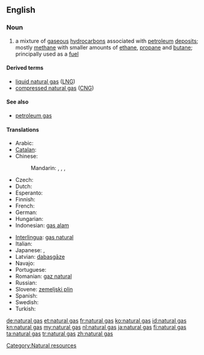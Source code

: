 ==English==
{{wikipedia}}

===Noun===
{{en-noun|sg=[[natural]] [[gas]]|pl=natural gases|-}}

# a mixture of [[gaseous]] [[hydrocarbon]]s associated with [[petroleum]] [[deposit]]s; mostly [[methane]] with smaller amounts of [[ethane]], [[propane]] and [[butane]]; principally used as a [[fuel]]

====Derived terms====
* [[liquid natural gas]] ([[LNG]])
* [[compressed natural gas]] ([[CNG]])

====See also====
* [[petroleum gas]]

====Translations====
{{trans-top|mixture of gaseous hydrocarbons associated with petroleum deposits}}
* Arabic: {{t|ar|غاز طبيعي|m|tr=ghaaz Tabii3iy}}
* [[Catalan]]: {{t|ca|gas natural|m}}
* Chinese:
*: Mandarin: {{t-|cmn|天然氣|sc=Hani}}, {{t-|cmn|天然气|tr=tiānránqì|sc=Hani}}, {{t|cmn|天然煤氣|sc=Hani}}, {{t|cmn|天然煤气|tr=tiānrán méiqì|sc=Hani}}
* Czech: {{t-|cs|zemní plyn|m}}
* Dutch: {{t+|nl|aardgas|n}}
* Esperanto: {{t+|eo|tergaso|xs=Esperanto}}
* Finnish: {{t+|fi|maakaasu}}
* French: {{t+|fr|gaz naturel|m}}
* German: {{t+|de|Erdgas|n}}
* Hungarian: {{t|hu|földgáz}}
* Indonesian: [[gas alam]]
{{trans-mid}}
* [[Interlingua]]: [[gas natural]]
* Italian: {{t|it|gas naturale|m}}
* Japanese: {{t-|ja|天然ガス|tr=てんねんガス, tennen-gasu}}, {{t+|ja|市ガス|tr=しガス, shi-gasu}}
* Latvian: [[dabasgāze]] {{f}}
* Navajo: {{tø|nv|níłchʼi łikoní}}
* Portuguese: {{t-|pt|gás natural|m}}
* Romanian: [[gaz natural]] {{n}}
* Russian: {{t|ru|природный газ|m|tr=priródnyj gaz}}
* Slovene: [[zemeljski plin]] {{m}}
* Spanish: {{t+|es|gas natural|m}}
* Swedish: {{t+|sv|naturgas|c}}
* Turkish: {{t|tr|doğal gaz}}
{{trans-bottom}}

[[Category:Natural resources]]

[[de:natural gas]]
[[et:natural gas]]
[[fr:natural gas]]
[[ko:natural gas]]
[[id:natural gas]]
[[kn:natural gas]]
[[my:natural gas]]
[[nl:natural gas]]
[[ja:natural gas]]
[[fi:natural gas]]
[[ta:natural gas]]
[[tr:natural gas]]
[[zh:natural gas]]